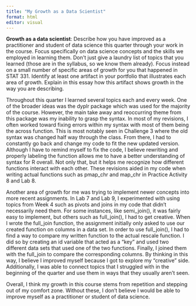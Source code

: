 ```yaml
---
title: "My Growth as a Data Scientist"
format: html
editor: visual
---
```


**Growth as a data scientist**: Describe how you have improved as a practitioner and student of data science this quarter through your work in the course. Focus specifically on data science concepts and the skills we employed in learning them. Don\'t just give a laundry list of topics that you learned (those are in the syllabus, so we know them already). Focus instead on a small number of specific areas of growth for you that happened in STAT 331. Identify at least one artifact in your portfolio that illustrates each area of growth. Explain in this essay how this artifact shows growth in the way you are describing.\

Throughout this quarter I learned several topics each and every week. One of the broader ideas was the dyplr package which was used for the majority of the course. However, the main take away and reoccurring theme from this package was my inability to grasp the syntax. In most of my revisions, I often worked toward fixing errors within my syntax with most of them being the across function. This is most notably seen in Challenge 3 where the old syntax was changed half way through the class. From there, I had to constantly go back and change my code to fit the new updated version. Although I have to remind myself to fix the code, I believe rewriting and properly labeling the function allows me to have a better understanding of syntax for R overall. Not only that, but it helps me recognize how different functions interact with each other. These revisions aided in my code when writing actual functions such as pmap_chr and map_chr in Practice Activity 8 and Lab 8.

Another area of growth for me was trying to implement newer concepts into more recent assignments. In Lab 7 and Lab 9, I experimented with using topics from Week 4 such as pivots and joins in my code that didn't necessarily need them. For some instances, like semi_join(), it was fairly easy to implement, but others such as full_join(), I had to get creative. When I wrote the full_join function, the assignment initially only asked to use our created function on columns in a data set. In order to use full_join(), I had to find a way to compare my written function to the actual rescale function. I did so by creating an id variable that acted as a "key" and used two different data sets that used one of the two functions. Finally, I joined them with the full_join to compare the corresponding columns. By thinking in this way, I believe I improved myself because I got to explore my "creative" side. Additionally, I was able to connect topics that I struggled with in the beginning of the quarter and use them in ways that they usually aren't seen.

Overall, I think my growth in this course stems from repetition and stepping out of my comfort zone. Without these, I don't believe I would be able to improve myself as a practitioner or student of data science.
